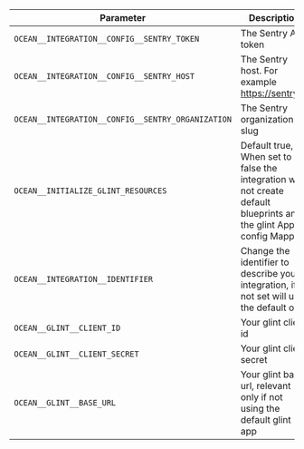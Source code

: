 | Parameter                                         | Description                                                                                                        | Required |
| ------------------------------------------------- | ------------------------------------------------------------------------------------------------------------------ | -------- |
| `OCEAN__INTEGRATION__CONFIG__SENTRY_TOKEN`        | The Sentry API token                                                                                               | ✅       |
| `OCEAN__INTEGRATION__CONFIG__SENTRY_HOST`         | The Sentry host. For example https://sentry.io                                                                     | ✅       |
| `OCEAN__INTEGRATION__CONFIG__SENTRY_ORGANIZATION` | The Sentry organization slug                                                                                       | ✅       |
| `OCEAN__INITIALIZE_GLINT_RESOURCES`                | Default true, When set to false the integration will not create default blueprints and the glint App config Mapping | ❌       |
| `OCEAN__INTEGRATION__IDENTIFIER`                  | Change the identifier to describe your integration, if not set will use the default one                            | ❌       |
| `OCEAN__GLINT__CLIENT_ID`                          | Your glint client id                                                                                                | ✅       |
| `OCEAN__GLINT__CLIENT_SECRET`                      | Your glint client secret                                                                                            | ✅       |
| `OCEAN__GLINT__BASE_URL`                           | Your glint base url, relevant only if not using the default glint app                                                | ❌       |
